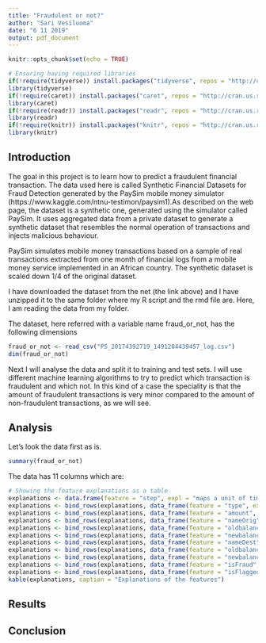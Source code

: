 ```yaml
---
title: "Fraudulent or not?"
author: "Sari Vesiluoma"
date: "6 11 2019"
output: pdf_document
---
```


```r
knitr::opts_chunk$set(echo = TRUE)
```

```r
# Ensuring having required libraries
if(!require(tidyverse)) install.packages("tidyverse", repos = "http://cran.us.r-project.org")
library(tidyverse)
if(!require(caret)) install.packages("caret", repos = "http://cran.us.r-project.org")
library(caret)
if(!require(readr)) install.packages("readr", repos = "http://cran.us.r-project.org")
library(readr)
if(!require(knitr)) install.packages("knitr", repos = "http://cran.us.r-project.org")
library(knitr)
```

## Introduction

The goal in this project is to learn how to predict a fraudulent financial transaction. The data used here is called Synthetic Financial Datasets for Fraud Detection generated by the PaySim mobile money simulator (https://www.kaggle.com/ntnu-testimon/paysim1).As described on the web page, the dataset is a synthetic one, generated using the simulator called PaySim. It uses aggregated data from a private dataset to generate a synthetic dataset that resembles the normal operation of transactions and injects malicious behaviour. 

PaySim simulates mobile money transactions based on a sample of real transactions extracted from one month of financial logs from a mobile money service implemented in an African country. The synthetic dataset is scaled down 1/4 of the original dataset.

I have downloaded the dataset from the net (the link above) and I have unzipped it to the same folder where my R script and the rmd file are. Here, I am reading the data from my folder. 

The dataset, here referred with a variable name fraud_or_not, has the following dimensions

```r
fraud_or_not <- read_csv("PS_20174392719_1491204439457_log.csv")
dim(fraud_or_not)
```

Next I will analyse the data and split it to training and test sets. I will use different machine learning algorithms to try to predict which transaction is fraudulent and which not. In this kind of a case the speciality is that the amount of fraudulent transactions is very minor compared to the amount of non-fraudulent transactions, as we will see. 


## Analysis

Let's look the data first as is. 

```r
summary(fraud_or_not)
```

The data has 11 columns which are:

```r
# Showing the feature explanations as a table
explanations <- data.frame(feature = "step", expl = "maps a unit of time in the real world. In this case 1 step is 1 hour of time. Total steps 744 (30 days simulation).")
explanations <- bind_rows(explanations, data_frame(feature = "type", expl = "CASH-IN, CASH-OUT, DEBIT, PAYMENT and TRANSFER."))
explanations <- bind_rows(explanations, data_frame(feature = "amount", expl = "amount of the transaction in local currency."))
explanations <- bind_rows(explanations, data_frame(feature = "nameOrig", expl = "customer who started the transaction"))
explanations <- bind_rows(explanations, data_frame(feature = "oldbalanceOrg", expl = "initial balance before the transaction"))
explanations <- bind_rows(explanations, data_frame(feature = "newbalanceOrig", expl = "new balance after the transaction"))
explanations <- bind_rows(explanations, data_frame(feature = "nameDest", expl = "customer who is the recipient of the transaction"))
explanations <- bind_rows(explanations, data_frame(feature = "oldbalanceDest", expl = "initial balance recipient before the transaction. Note that there is not information for customers that start with M (Merchants)."))
explanations <- bind_rows(explanations, data_frame(feature = "newbalanceDest", expl = "new balance recipient after the transaction. Note that there is not information for customers that start with M (Merchants)."))
explanations <- bind_rows(explanations, data_frame(feature = "isFraud", expl = "This is the transactions made by the fraudulent agents inside the simulation. In this specific dataset the fraudulent behavior of the agents aims to profit by taking control or customers accounts and try to empty the funds by transferring to another account and then cashing out of the system."))
explanations <- bind_rows(explanations, data_frame(feature = "isFlaggedFraud", expl = "The business model aims to control massive transfers from one account to another and flags illegal attempts. An illegal attempt in this dataset is an attempt to transfer more than 200.000 in a single transaction."))
kable(explanations, caption = "Explanations of the features")
```


## Results


## Conclusion